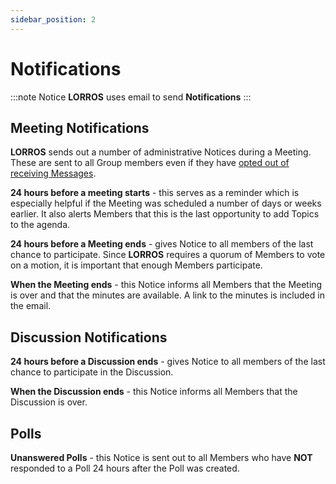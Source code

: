 ```yaml
---
sidebar_position: 2
---
```



# Notifications

:::note Notice
**LORROS** uses email to send **Notifications**
:::

## Meeting Notifications

**LORROS** sends out a number of administrative Notices during a Meeting. These are sent to all Group members even if they have [opted out of receiving Messages](../meetings/during/comments#mute-emails).

**24 hours before a meeting starts** - this serves as a reminder which is especially helpful if the Meeting was scheduled a number of days or weeks earlier. It also alerts Members that this is the last opportunity to add Topics to the agenda.

**24 hours before a Meeting ends** - gives Notice to all members of the last chance to participate.
Since **LORROS** requires a quorum of Members to vote on a motion, it is important that enough Members participate.

**When the Meeting ends** - this Notice informs all Members that the Meeting is over and that the minutes are available. A link to the minutes is included in the email.

## Discussion Notifications

**24 hours before a Discussion ends** - gives Notice to all members of the last chance to participate in the Discussion.

**When the Discussion ends** - this Notice informs all Members that the Discussion is over.

## Polls

**Unanswered Polls** - this Notice is sent out to all Members who have **NOT** responded to a Poll 24 hours after the Poll was created.
